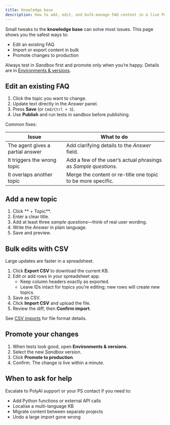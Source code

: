 ```yaml
---
title: Knowledge base
description: How to add, edit, and bulk-manage FAQ content in a live PolyAI agent.
---
```


Small tweaks to the **knowledge base** can solve most issues. This page shows you the safest ways to:

- Edit an existing FAQ
- Import or export content in bulk
- Promote changes to production

<Tip> Always test in *Sandbox* first and promote only when you’re happy. Details are in [Environments & versions](/environments-and-versions/introduction). </Tip>

## Edit an existing FAQ

1. Click the topic you want to change.
2. Update text directly in the *Answer* panel.
3. Press **Save** (or `Cmd/Ctrl + S`).
4. Use **Publish** and run tests in sandbox before publishing.

Common fixes:

| Issue | What to do |
|-------|------------|
| The agent gives a partial answer | Add clarifying details to the *Answer* field. |
| It triggers the wrong topic | Add a few of the user’s actual phrasings as *Sample questions*. |
| It overlaps another topic | Merge the content or re-title one topic to be more specific. |

## Add a new topic

1. Click ** + Topic**.
2. Enter a clear title.
3. Add at least three *sample questions*—think of real user wording.
4. Write the *Answer* in plain language.
5. Save and preview.

## Bulk edits with CSV

Large updates are faster in a spreadsheet.

1. Click **Export CSV** to download the current KB.
2. Edit or add rows in your spreadsheet app.
   - Keep column headers exactly as exported.
   - Leave IDs intact for topics you’re editing; new rows will create new topics.
3. Save as CSV.
4. Click **Import CSV** and upload the file.
5. Review the diff, then **Confirm import**.

See [CSV imports](/essentials/csv-imports) for file format details.

## Promote your changes

1. When tests look good, open **Environments & versions**.
2. Select the new *Sandbox* version.
3. Click **Promote to production**.
4. Confirm. The change is live within a minute.

## When to ask for help

Escalate to PolyAI support or your PS contact if you need to:

- Add Python functions or external API calls
- Localise a multi-language KB
- Migrate content between separate projects
- Undo a large import gone wrong
